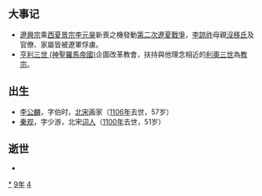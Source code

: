 {{yearTOC|1049|契丹'''[[重熙|重熙]]十八年'''；北宋'''[[皇祐|皇祐]]元年'''；西夏'''[[延嗣寧國|延嗣寧國]]元年'''；大理'''[[保安_(段思廉)|保安]]五年'''；越南'''[[天感聖武|天感聖武]]六年'''，'''[[崇興大寶|崇興大寶]]元年'''；日本'''[[永承|永承]]四年'''}}

== 大事记 ==
*[[遼興宗|遼興宗]]乘[[西夏景宗|西夏景宗]][[李元昊|李元昊]]新喪之機發動[[遼夏戰爭|第二次遼夏戰爭]]，[[李諒祚|李諒祚]]母親[[沒移皇后|沒移氏]]及官僚、家屬皆被遼軍俘虜。
*[[亨利三世_(神聖羅馬帝國)|亨利三世 (神聖羅馬帝國)]]企圖改革教會，扶持與他理念相近的[[利奧三世|利奧三世]]為[[教宗|教宗]]。

== 出生 ==
*[[李公麟|李公麟]]，字伯时，[[北宋|北宋]]画家（[[1106年|1106年]]去世，57岁）
*[[秦观|秦观]]，字少游，北宋[[词人列表|词人]]（[[1100年|1100年]]去世，51岁）

== 逝世 ==
{{Wikisource year mention}}
*

[[Category:1049年|*]]
[[Category:1040年代|9年]]
[[Category:11世纪各年|4]]